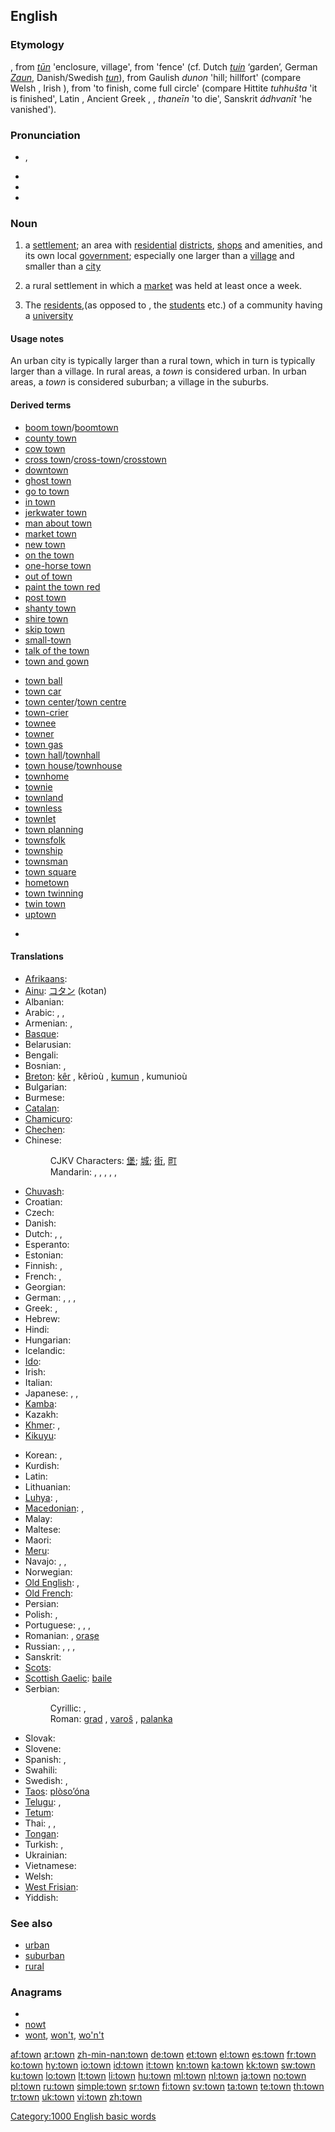 ==English==

{{rank|show|terms|sort|435|town|dark|ye|common}}

===Etymology===
{{etyl|enm}}, from {{etyl|ang}} ''[[tun|tūn]]'' 'enclosure, village', from {{proto|Germanic|tunaz||tunan}} 'fence' (cf. Dutch ''[[tuin]]'' ‘garden’, German ''[[Zaun]]'', Danish/Swedish ''[[tun]]''), from Gaulish ''dunon'' 'hill; hillfort' (compare Welsh {{term|din||hill|lang=cy}}, Irish {{term|dún||fortress|lang=ga}}), from {{proto|Indo-European|dheuh₂||dhuh₂}} 'to finish, come full circle' (compare Hittite ''tuhhušta'' 'it is finished', Latin {{term|funus|fūnus|burial|lang=la}}, Ancient Greek {{term|θνητός|tr=thnētos||mortal|lang=grc}}, {{term|θάνατος|tr=thanatos||death|lang=grc}}, ''thaneīn'' 'to die', Sanskrit ''ádhvanīt'' 'he vanished').

===Pronunciation===
* {{IPA|/taʊ̯n/}}, {{SAMPA|/taUn/}}
* {{audio|en-us-town.ogg|Audio (US)}}
* {{audio|En-uk-town.ogg|Audio (UK)}}
* {{rhymes|aʊn}}

===Noun===
{{wikipedia}}
{{en-noun}}

# a [[settlement]]; an area with [[residential]] [[district]]s, [[shop]]s and amenities, and its own local [[government]]; especially one larger than a [[village]] and smaller than a [[city]]
# {{UK|historical}} a rural settlement in which a [[market]] was held at least once a week.
# {{UK}} The [[resident]]s,(as opposed to {{term|gown}}, the [[student]]s etc.) of a community having a [[university]]

====Usage notes====
An urban city is typically larger than a rural town, which in turn is typically larger than a village. In rural areas, a ''town'' is considered urban. In urban areas, a ''town'' is considered suburban; a village in the suburbs.

====Derived terms====
{{rel-top|Derived terms}}
* [[boom town]]/[[boomtown]]
* [[county town]]
* [[cow town]]
* [[cross town]]/[[cross-town]]/[[crosstown]]
* [[downtown]]
* [[ghost town]]
* [[go to town]]
* [[in town]]
* [[jerkwater town]]
* [[man about town]]
* [[market town]]
* [[new town]]
* [[on the town]]
* [[one-horse town]]
* [[out of town]]
* [[paint the town red]]
* [[post town]]
* [[shanty town]]
* [[shire town]]
* [[skip town]]
* [[small-town]]
* [[talk of the town]]
* [[town and gown]]
{{rel-mid}}
* [[town ball]]
* [[town car]]
* [[town center]]/[[town centre]]
* [[town-crier]]
* [[townee]]
* [[towner]]
* [[town gas]]
* [[town hall]]/[[townhall]]
* [[town house]]/[[townhouse]]
* [[townhome]]
* [[townie]]
* [[townland]]
* [[townless]]
* [[townlet]]
* [[town planning]]
* [[townsfolk]]
* [[township]]
* [[townsman]]
* [[town square]]
* [[hometown]]
* [[town twinning]]
* [[twin town]]
* [[uptown]]
{{rel-bottom}}
* {{lookfrom|town}}

====Translations====
{{trans-top|settlement}}
* [[Afrikaans]]: {{t+|af|dorp|xs=Afrikaans}}
* [[Ainu]]: [[コタン]] (kotan)
* Albanian: {{t-|sq|qytet|xs=Albanian}}
* Arabic: {{t+|ar|مدينة|f|tr=madiina}}, {{t+|ar|قرية|f|alt=قَرْيَةٌ|tr=qárya}}, {{t+|ar|بلدة|f|tr=bálda}}
* Armenian: {{t+|hy|քաղաք|tr=k'aġak'}}, {{t-|hy|ավան|tr=avan}}
* [[Basque]]: {{t-|eu|herri|xs=Basque}}
* Belarusian: {{t|be|горад|m|tr=hórad|xs=Belarusian}}
* Bengali: {{t+|bn|শহর|tr=śahara|sc=Beng|xs=Bengali}}
* Bosnian: {{t-|bs|grad|m}}, {{t-|bs|varoš}}
* [[Breton]]: [[kêr]] {{f}}, kêrioù {{p}}, [[kumun]] {{f}}, kumunioù {{p}}
* Bulgarian: {{t+|bg|град|m|tr=grad}}
* Burmese: {{t|my|မြို့|tr=mrui|sc=Mymr|xs=Burmese}}
* [[Catalan]]: {{t+|ca|ciutat}}
* [[Chamicuro]]: {{tø|ccc|chi'nashtalichi}}
* [[Chechen]]: {{tø|ce|юрт|tr=jurt|sc=Cyrl|xs=Chechen}}
* Chinese:
*: CJKV Characters: [[堡]]; [[城]]; [[街]], [[町]]
*: Mandarin: {{t-|cmn|城市|tr=chéngshì|sc=Hani}}, {{t-|cmn|城|tr=chéng|sc=Hani}}, {{t-|cmn|鎮|sc=Hani}}, {{t-|cmn|镇|tr=zhèn|sc=Hani}}, {{t-|cmn|城鎮|sc=Hani}}, {{t-|cmn|城镇|tr=chéngzhèn|sc=Hani}}
* [[Chuvash]]: {{tø|cv|хула|tr=khula}}
* Croatian: {{t+|hr|grad|m|tr=grâd}}
* Czech: {{t+|cs|město|n}}
* Danish: {{t-|da|by}}
* Dutch: {{t+|nl|gemeente|f}}, {{t+|nl|stad|f}}, {{t+|nl|nederzetting|f}}
* Esperanto: {{t+|eo|urbo|xs=Esperanto}}
* Estonian: {{t+|et|linn}}
* Finnish: {{t+|fi|kunta}}, {{t+|fi|kaupunki}}
* French: {{t+|fr|commune|f}}, {{t+|fr|ville|f}}
* Georgian: {{t+|ka|ქალაქი|tr=k'alak'i|sc=Geor|xs=Georgian}}
* German: {{t+|de|Gemeinde|f}}, {{t+|de|Stadt|f}}, {{t+|de|Ort|m}}, {{t|de|Städtchen|n}}
* Greek: {{t+|el|κωμόπολη|f|tr=komópoli}}, {{t+|el|πολίχνη|f|tr=políchni}}
* Hebrew: {{t+|he|עיר|f|alt=עִיר|tr=ir}}
* Hindi: {{t-|hi|नगर|tr=nagar|xs=Hindi}}
* Hungarian: {{t+|hu|város}}
* Icelandic: {{t+|is|bær|m}}
* [[Ido]]: {{t+|io|urbo|xs=Ido}}
* Irish: {{t+|ga|baile|m|xs=Irish}}
* Italian: {{t+|it|città|f}}
* Japanese: {{t+|ja|街}}, {{t+|ja|町}}, {{t-|ja|まち|tr=machi}}
* [[Kamba]]: {{tø|kam|taunii}}
* Kazakh: {{t+|kk|қала|tr=qala|sc=Cyrl|xs=Kazakh}}
* [[Khmer]]: {{t-|km|ទីក្រុង|tr=dtī grong|sc=Khmr|xs=Khmer}}, {{t-|km|ផ្សារ|tr=psā|sc=Khmr|xs=Khmer}}
* [[Kikuyu]]: {{tø|ki|taoni}}
{{trans-mid}}
* Korean: {{t+|ko|마을|tr=ma-eul|sc=Hang}}, {{t|ko|읍|tr=eup|sc=Hang}}
* Kurdish: {{t|ku|bajarok}}
* Latin: {{t+|la|oppidum|n}}
* Lithuanian: {{t+|lt|miestelis|m|xs=Lithuanian}}
* [[Luhya]]: {{tø|luy|mtauni}}, {{tø|luy|etauni}}
* [[Macedonian]]: {{t-|mk|град|m|tr=grád}}, {{t-|mk|паланка|f|tr=pálanka}}
* Malay: {{t-|ms|bandar|xs=Malay}}
* Maltese: {{t-|mt|raħal|xs=Maltese}}
* Maori: {{t|mi|tāone|xs=Maori}}
* [[Meru]]: {{tø|mer|tauni}}
* Navajo: {{tø|nv|kin shijaaʼ}}, {{tø|nv|kin łání}}, {{tø|nv|kin}}
* Norwegian: {{t+|no|by}}
* [[Old English]]: {{t|ang|andefera|xs=Old English}}, {{t-|ang|burg|xs=Old English}}
* [[Old French]]: {{tø|fro|vile|f}}
* Persian: {{t|fa|شهرک|xs=Persian}}
* Polish: {{t+|pl|miasto|n}}, {{t+|pl|miasteczko|m}}
* Portuguese: {{t+|pt|vila|f}}, {{t+|pt|aldeia|f}}, {{t+|pt|povoado|m}}, {{t+|pt|arraial|m}}
* Romanian: {{t+|ro|oraş|n}}, [[oraşe]] {{p}}
* Russian: {{t+|ru|город|m|tr=górod}}, {{t+|ru|городок|m|tr=gorodók}}, {{t+|ru|посёлок|m|tr=posjólok}}, {{t|ru|местечко|n|tr=mestéčko}}
* Sanskrit: {{t-|sa|नगर|n|tr=nágara|xs=Sanskrit}}
* [[Scots]]: {{tø|sco|toun|xs=Scots}}
* [[Scottish Gaelic]]: [[baile#Scottish Gaelic|baile]] {{m}}
* Serbian:
*: Cyrillic: {{t-|sr|град|m|sc=Cyrl}}, {{t-|sr|варош|f|sc=Cyrl}}
*: Roman: [[grad]] {{m}}, [[varoš]] {{f}}, [[palanka]] {{f}}
* Slovak: {{t+|sk|mesto|n}}
* Slovene: {{t+|sl|mesto|n}}
* Spanish: {{t+|es|ciudad|f}}, {{t+|es|pueblo|m}}
* Swahili: {{t+|sw|mji|xs=Swahili}}
* Swedish: {{t+|sv|stad|c}}, {{t+|sv|tätort|c}}
* [[Taos]]: [[plòso’óna]]
* [[Telugu]]: {{t|te|పట్టణము|tr=paTTaNamu}}, {{t|te|పట్నము|tr=paTnamu}}
* [[Tetum]]: {{tø|tet|sidade}}
* Thai: {{t+|th|เมือง|tr=meuang}}, {{t|th|พารา|tr=paaraa}}, {{t+|th|นคร|tr=nákon}}
* [[Tongan]]: {{tø|to|kolo|xs=Tongan}}
* Turkish: {{t+|tr|ilçe}}, {{t+|tr|kasaba}}
* Ukrainian: {{t+|uk|місто|n|tr=místo|xs=Ukrainian}}
* Vietnamese: {{t+|vi|tỉnh|xs=Vietnamese}}
* Welsh: {{t+|cy|tref|f|xs=Welsh}}
* [[West Frisian]]: {{t+|fy|stêd|c|xs=West Frisian}}
* Yiddish: {{t-|yi|שטעטל|n|tr=shtetl|xs=Yiddish}}
{{trans-bottom}}

===See also===
* [[urban]]
* [[suburban]]
* [[rural]]

===Anagrams===
* {{alphagram|notw}}
* [[nowt#English|nowt]]
* [[wont#English|wont]], [[won't#English|won't]], [[wo'n't#English|wo'n't]]

[[Category:1000 English basic words]]

[[af:town]]
[[ar:town]]
[[zh-min-nan:town]]
[[de:town]]
[[et:town]]
[[el:town]]
[[es:town]]
[[fr:town]]
[[ko:town]]
[[hy:town]]
[[io:town]]
[[id:town]]
[[it:town]]
[[kn:town]]
[[ka:town]]
[[kk:town]]
[[sw:town]]
[[ku:town]]
[[lo:town]]
[[lt:town]]
[[li:town]]
[[hu:town]]
[[ml:town]]
[[nl:town]]
[[ja:town]]
[[no:town]]
[[pl:town]]
[[ru:town]]
[[simple:town]]
[[sr:town]]
[[fi:town]]
[[sv:town]]
[[ta:town]]
[[te:town]]
[[th:town]]
[[tr:town]]
[[uk:town]]
[[vi:town]]
[[zh:town]]